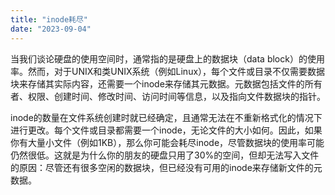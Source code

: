 ```yaml
---
title: "inode耗尽"
date: "2023-09-04"
---
```


当我们谈论硬盘的使用空间时，通常指的是硬盘上的数据块（data block）的使用率。然而，对于UNIX和类UNIX系统（例如Linux），每个文件或目录不仅需要数据块来存储其实际内容，还需要一个inode来存储其元数据。元数据包括文件的所有者、权限、创建时间、修改时间、访问时间等信息，以及指向文件数据块的指针。

inode的数量在文件系统创建时就已经确定，且通常无法在不重新格式化的情况下进行更改。每个文件或目录都需要一个inode，无论文件的大小如何。因此，如果你有大量小文件（例如1KB），那么你可能会耗尽inode，尽管数据块的使用率可能仍然很低。这就是为什么你的朋友的硬盘只用了30%的空间，但却无法写入文件的原因：尽管还有很多空闲的数据块，但已经没有可用的inode来存储新文件的元数据。